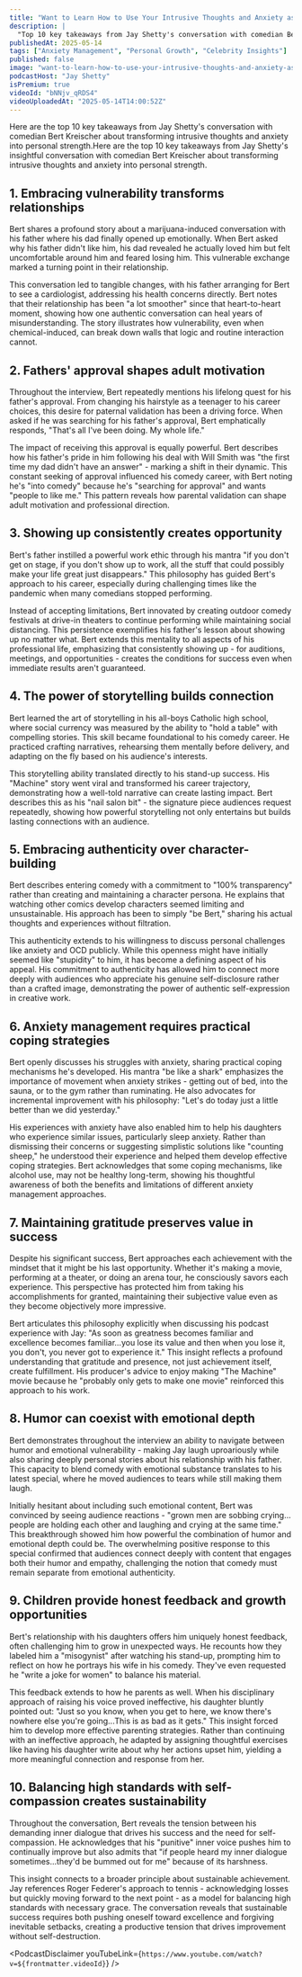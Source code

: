 ```yaml
---
title: "Want to Learn How to Use Your Intrusive Thoughts and Anxiety as Your SUPERPOWER? DO THIS!"
description: |
  "Top 10 key takeaways from Jay Shetty's conversation with comedian Bert Kreischer about transforming intrusive thoughts and anxiety into personal strength."
publishedAt: 2025-05-14
tags: ["Anxiety Management", "Personal Growth", "Celebrity Insights"]
published: false
image: "want-to-learn-how-to-use-your-intrusive-thoughts-and-anxiety-as-your-superpower-do-this.jpg"
podcastHost: "Jay Shetty"
isPremium: true
videoId: "bNNjv_qRDS4"
videoUploadedAt: "2025-05-14T14:00:52Z"
---
```



<PodcastSummaryPageLayout frontmatter={frontmatter}>

Here are the top 10 key takeaways from Jay Shetty's conversation with comedian Bert Kreischer about transforming intrusive thoughts and anxiety into personal strength.Here are the top 10 key takeaways from Jay Shetty's insightful conversation with comedian Bert Kreischer about transforming intrusive thoughts and anxiety into personal strength.

## 1. Embracing vulnerability transforms relationships

Bert shares a profound story about a marijuana-induced conversation with his father where his dad finally opened up emotionally. When Bert asked why his father didn't like him, his dad revealed he actually loved him but felt uncomfortable around him and feared losing him. This vulnerable exchange marked a turning point in their relationship.

This conversation led to tangible changes, with his father arranging for Bert to see a cardiologist, addressing his health concerns directly. Bert notes that their relationship has been "a lot smoother" since that heart-to-heart moment, showing how one authentic conversation can heal years of misunderstanding. The story illustrates how vulnerability, even when chemical-induced, can break down walls that logic and routine interaction cannot.

## 2. Fathers' approval shapes adult motivation

Throughout the interview, Bert repeatedly mentions his lifelong quest for his father's approval. From changing his hairstyle as a teenager to his career choices, this desire for paternal validation has been a driving force. When asked if he was searching for his father's approval, Bert emphatically responds, "That's all I've been doing. My whole life."

The impact of receiving this approval is equally powerful. Bert describes how his father's pride in him following his deal with Will Smith was "the first time my dad didn't have an answer" - marking a shift in their dynamic. This constant seeking of approval influenced his comedy career, with Bert noting he's "into comedy" because he's "searching for approval" and wants "people to like me." This pattern reveals how parental validation can shape adult motivation and professional direction.

## 3. Showing up consistently creates opportunity

Bert's father instilled a powerful work ethic through his mantra "if you don't get on stage, if you don't show up to work, all the stuff that could possibly make your life great just disappears." This philosophy has guided Bert's approach to his career, especially during challenging times like the pandemic when many comedians stopped performing.

Instead of accepting limitations, Bert innovated by creating outdoor comedy festivals at drive-in theaters to continue performing while maintaining social distancing. This persistence exemplifies his father's lesson about showing up no matter what. Bert extends this mentality to all aspects of his professional life, emphasizing that consistently showing up - for auditions, meetings, and opportunities - creates the conditions for success even when immediate results aren't guaranteed.

## 4. The power of storytelling builds connection

Bert learned the art of storytelling in his all-boys Catholic high school, where social currency was measured by the ability to "hold a table" with compelling stories. This skill became foundational to his comedy career. He practiced crafting narratives, rehearsing them mentally before delivery, and adapting on the fly based on his audience's interests.

This storytelling ability translated directly to his stand-up success. His "Machine" story went viral and transformed his career trajectory, demonstrating how a well-told narrative can create lasting impact. Bert describes this as his "nail salon bit" - the signature piece audiences request repeatedly, showing how powerful storytelling not only entertains but builds lasting connections with an audience.

## 5. Embracing authenticity over character-building

Bert describes entering comedy with a commitment to "100% transparency" rather than creating and maintaining a character persona. He explains that watching other comics develop characters seemed limiting and unsustainable. His approach has been to simply "be Bert," sharing his actual thoughts and experiences without filtration.

This authenticity extends to his willingness to discuss personal challenges like anxiety and OCD publicly. While this openness might have initially seemed like "stupidity" to him, it has become a defining aspect of his appeal. His commitment to authenticity has allowed him to connect more deeply with audiences who appreciate his genuine self-disclosure rather than a crafted image, demonstrating the power of authentic self-expression in creative work.

## 6. Anxiety management requires practical coping strategies

Bert openly discusses his struggles with anxiety, sharing practical coping mechanisms he's developed. His mantra "be like a shark" emphasizes the importance of movement when anxiety strikes - getting out of bed, into the sauna, or to the gym rather than ruminating. He also advocates for incremental improvement with his philosophy: "Let's do today just a little better than we did yesterday."

His experiences with anxiety have also enabled him to help his daughters who experience similar issues, particularly sleep anxiety. Rather than dismissing their concerns or suggesting simplistic solutions like "counting sheep," he understood their experience and helped them develop effective coping strategies. Bert acknowledges that some coping mechanisms, like alcohol use, may not be healthy long-term, showing his thoughtful awareness of both the benefits and limitations of different anxiety management approaches.

## 7. Maintaining gratitude preserves value in success

Despite his significant success, Bert approaches each achievement with the mindset that it might be his last opportunity. Whether it's making a movie, performing at a theater, or doing an arena tour, he consciously savors each experience. This perspective has protected him from taking his accomplishments for granted, maintaining their subjective value even as they become objectively more impressive.

Bert articulates this philosophy explicitly when discussing his podcast experience with Jay: "As soon as greatness becomes familiar and excellence becomes familiar...you lose its value and then when you lose it, you don't, you never got to experience it." This insight reflects a profound understanding that gratitude and presence, not just achievement itself, create fulfillment. His producer's advice to enjoy making "The Machine" movie because he "probably only gets to make one movie" reinforced this approach to his work.

## 8. Humor can coexist with emotional depth

Bert demonstrates throughout the interview an ability to navigate between humor and emotional vulnerability - making Jay laugh uproariously while also sharing deeply personal stories about his relationship with his father. This capacity to blend comedy with emotional substance translates to his latest special, where he moved audiences to tears while still making them laugh.

Initially hesitant about including such emotional content, Bert was convinced by seeing audience reactions - "grown men are sobbing crying... people are holding each other and laughing and crying at the same time." This breakthrough showed him how powerful the combination of humor and emotional depth could be. The overwhelming positive response to this special confirmed that audiences connect deeply with content that engages both their humor and empathy, challenging the notion that comedy must remain separate from emotional authenticity.

## 9. Children provide honest feedback and growth opportunities

Bert's relationship with his daughters offers him uniquely honest feedback, often challenging him to grow in unexpected ways. He recounts how they labeled him a "misogynist" after watching his stand-up, prompting him to reflect on how he portrays his wife in his comedy. They've even requested he "write a joke for women" to balance his material.

This feedback extends to how he parents as well. When his disciplinary approach of raising his voice proved ineffective, his daughter bluntly pointed out: "Just so you know, when you get to here, we know there's nowhere else you're going...This is as bad as it gets." This insight forced him to develop more effective parenting strategies. Rather than continuing with an ineffective approach, he adapted by assigning thoughtful exercises like having his daughter write about why her actions upset him, yielding a more meaningful connection and response from her.

## 10. Balancing high standards with self-compassion creates sustainability

Throughout the conversation, Bert reveals the tension between his demanding inner dialogue that drives his success and the need for self-compassion. He acknowledges that his "punitive" inner voice pushes him to continually improve but also admits that "if people heard my inner dialogue sometimes...they'd be bummed out for me" because of its harshness.

This insight connects to a broader principle about sustainable achievement. Jay references Roger Federer's approach to tennis - acknowledging losses but quickly moving forward to the next point - as a model for balancing high standards with necessary grace. The conversation reveals that sustainable success requires both pushing oneself toward excellence and forgiving inevitable setbacks, creating a productive tension that drives improvement without self-destruction.

<PodcastDisclaimer
  youTubeLink={`https://www.youtube.com/watch?v=${frontmatter.videoId}`}
/>

</PodcastSummaryPageLayout>
